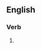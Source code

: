 ==English==

===Verb===
{{head|en|present participle}}

# {{present participle of|perorate|lang=en|nocat=1}}